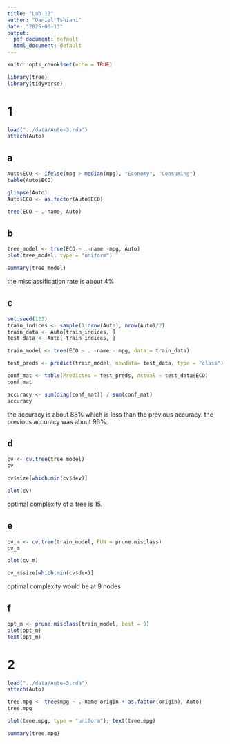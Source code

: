 ```yaml
---
title: "Lab 12"
author: "Daniel Tshiani"
date: "2025-06-13"
output:
  pdf_document: default
  html_document: default
---
```


```r
knitr::opts_chunk$set(echo = TRUE)
```

```r
library(tree)
library(tidyverse)
```

# 1

```r
load("../data/Auto-3.rda")
attach(Auto)
```

## a
```r
Auto$ECO <- ifelse(mpg > median(mpg), "Economy", "Consuming")
table(Auto$ECO)
```
```r
glimpse(Auto)
Auto$ECO <- as.factor(Auto$ECO)
```
```r
tree(ECO ~ .-name, Auto)
```

## b
```r
tree_model <- tree(ECO ~ .-name -mpg, Auto)
plot(tree_model, type = "uniform")
```

```r
summary(tree_model)
```
the misclassification rate is about 4%

## c
```r
set.seed(123)
train_indices <- sample(1:nrow(Auto), nrow(Auto)/2)
train_data <- Auto[train_indices, ]
test_data <- Auto[-train_indices, ]
```

```r
train_model <- tree(ECO ~ . -name - mpg, data = train_data)

test_preds <- predict(train_model, newdata= test_data, type = "class")

conf_mat <- table(Predicted = test_preds, Actual = test_data$ECO)
conf_mat
```

```r
accuracy <- sum(diag(conf_mat)) / sum(conf_mat)
accuracy
```
the accuracy is about 88% which is less than the previous accuracy. the previous accuracy was about 96%.

## d
```r
cv <- cv.tree(tree_model)
cv
```
```r
cv$size[which.min(cv$dev)]
```

```r
plot(cv)
```
optimal complexity of a tree is 15.

## e
```r
cv_m <- cv.tree(train_model, FUN = prune.misclass)
cv_m
```
```r
plot(cv_m)
```
```r
cv_m$size[which.min(cv$dev)]
```
optimal complexity would be at 9 nodes

## f
```r
opt_m <- prune.misclass(train_model, best = 9)
plot(opt_m)
text(opt_m)
```

# 2

```r
load("../data/Auto-3.rda")
attach(Auto)
```

```r
tree.mpg <- tree(mpg ~ .-name-origin + as.factor(origin), Auto)
tree.mpg
```
```r
plot(tree.mpg, type = "uniform"); text(tree.mpg)
```
```r
summary(tree.mpg)
```

